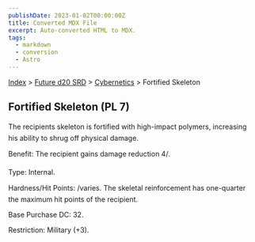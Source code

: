 ```yaml
---
publishDate: 2023-01-02T00:00:00Z
title: Converted MDX File
excerpt: Auto-converted HTML to MDX.
tags:
  - markdown
  - conversion
  - Astro
---
```






[Index](-index) > [Future d20 SRD](future-d20-srd-index) > [Cybernetics](future-d20-srd-cybernetics-index) > Fortified Skeleton




## Fortified Skeleton (PL 7)


The recipients skeleton is fortified with high-impact polymers, increasing his ability to shrug off physical damage.


Benefit: The recipient gains damage reduction 4/.


Type: Internal.


Hardness/Hit Points: /varies. The skeletal reinforcement has one-quarter the maximum hit points of the recipient.


Base Purchase DC: 32.


Restriction: Military (+3).



